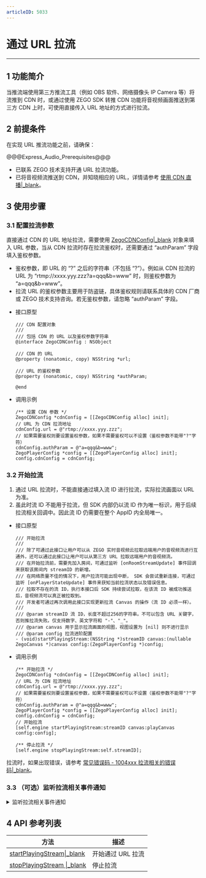```yaml
---
articleID: 5033
---
```

# 通过 URL 拉流

---

## 1 功能简介

当推流端使用第三方推流工具（例如 OBS 软件、网络摄像头 IP Camera 等）将流推到 CDN 时，或通过使用 ZEGO SDK 转推 CDN 功能将音视频画面推送到第三方 CDN 上时，可使用直接传入 URL 地址的方式进行拉流。

## 2 前提条件

在实现 URL 推流功能之前，请确保：

@@@Express_Audio_Prerequisites@@@
- 已联系 ZEGO 技术支持开通 URL 拉流功能。   
- 已将音视频流推送到 CDN，并知晓相应的 URL，详情请参考 [使用 CDN 直播\|_blank](!ExpressVideoSDK-Publisher_Player_Advanced/RelayToCDN)。


## 3 使用步骤

### 3.1 配置拉流参数

直接通过 CDN 的 URL 地址拉流，需要使用 [ZegoCDNConfig\|_blank](@-ZegoCDNConfig) 对象来填入 URL 参数，当从 CDN 拉流时存在拉流鉴权时，还需要通过 “authParam” 字段填入鉴权参数。

<div class="mk-hint">

- 鉴权参数，即 URL 的 “?” 之后的字符串（不包括 “?”）。例如从 CDN 拉流的 URL 为 “rtmp://xxxx.yyy.zzz?a=qqq&b=www” 时，则鉴权参数为 “a=qqq&b=www”。  
- 拉流 URL 的鉴权参数主要用于防盗链，具体鉴权规则请联系具体的 CDN 厂商或 ZEGO 技术支持咨询。若无鉴权参数，请忽略 “authParam” 字段。
</div>  


- 接口原型

    ```objc
    /// CDN 配置对象
    ///
    /// 包括 CDN 的 URL 以及鉴权参数字符串
    @interface ZegoCDNConfig : NSObject

    /// CDN 的 URL
    @property (nonatomic, copy) NSString *url;

    /// URL 的鉴权参数
    @property (nonatomic, copy) NSString *authParam;

    @end
    ```

- 调用示例

    ```objc
    /** 设置 CDN 参数 */
    ZegoCDNConfig *cdnConfig = [[ZegoCDNConfig alloc] init];
    // URL 为 CDN 拉流地址
    cdnConfig.url = @"rtmp://xxxx.yyy.zzz";
    // 如果需要鉴权则要设置鉴权参数，如果不需要鉴权可以不设置（鉴权参数不能带"?"字符）
    cdnConfig.authParam = @"a=qqq&b=www";
    ZegoPlayerConfig *config = [[ZegoPlayerConfig alloc] init];
    config.cdnConfig = cdnConfig;
    ```

### 3.2 开始拉流

<div class="mk-warning">

1. 通过 URL 拉流时，不能直接通过填入流 ID 进行拉流，实际拉流画面以 URL 为准。
2. 虽此时流 ID 不能用于拉流，但 SDK 内部仍以流 ID 作为唯一标识，用于后续拉流相关回调中。因此流 ID 仍需要在整个 AppID 内全局唯一。  
</div> 

- 接口原型

    ```objc
    /// 开始拉流
    ///
    /// 除了可通过此接口让用户可以从 ZEGO 实时音视频云拉取远端用户的音视频流进行互通外，还可以通过此接口让用户可以从第三方 URL 拉取远端用户的音视频流。
    /// 在开始拉流前，需要先加入房间，可通过监听 [onRoomStreamUpdate] 事件回调来获取该房间内 streamID 的新增。
    /// 在网络质量不佳的情况下，用户拉流可能出现中断， SDK 会尝试重新连接，可通过监听 [onPlayerStateUpdate] 事件来获知当前拉流状态以及错误信息。
    /// 拉取不存在的流 ID，执行本接口后 SDK 持续尝试拉取，在该流 ID 被成功推送后，音视频流可以真正被拉取到。
    /// 开发者可通过再次调用此接口实现更新拉流 Canvas 的操作（流 ID 必须一样）。
    ///
    /// @param streamID 流 ID，长度不超过256的字符串。不可以包含 URL 关键字，否则推拉流失败。仅支持数字、英文字符和 "-"、"_"。
    /// @param canvas 用于显示拉流画面的视图，视图设置为 [nil] 则不进行显示
    /// @param config 拉流进阶配置
    - (void)startPlayingStream:(NSString *)streamID canvas:(nullable ZegoCanvas *)canvas config:(ZegoPlayerConfig *)config;
    ```

- 调用示例

    ```objc
    /** 开始拉流 */
    ZegoCDNConfig *cdnConfig = [[ZegoCDNConfig alloc] init];
    // URL 为 CDN 拉流地址
    cdnConfig.url = @"rtmp://xxxx.yyy.zzz";
    // 如果需要鉴权则要设置鉴权参数，如果不需要鉴权可以不设置（鉴权参数不能带"?"字符）
    cdnConfig.authParam = @"a=qqq&b=www";
    ZegoPlayerConfig *config = [[ZegoPlayerConfig alloc] init];
    config.cdnConfig = cdnConfig;
    // 开始拉流
    [self.engine startPlayingStream:streamID canvas:playCanvas config:config];

    /** 停止拉流 */
    [self.engine stopPlayingStream:self.streamID];
    ```

拉流时，如果出现错误，请参考 [常见错误码 - 1004xxx 拉流相关的错误码\|_blank](4377#5)。



### 3.3 （可选）监听拉流相关事件通知

<details class="zg-primary">
    <summary>监听拉流相关事件通知</summary>

可以通过 [onPlayerStateUpdate\|_blank](@onPlayerStateUpdate) 来监听从 CDN 拉流的结果。

<div class="mk-warning">

如果不是使用 ZEGO SDK 进行推流，而是使用第三方推流工具直接进行推流、但是使用 ZEGO SDK 进行拉流，这种场景下推流方没有使用 ZEGO SDK 加入房间，拉流方默认收不到 [onRoomStreamUpdate\|_blank](@onRoomStreamUpdate) 的回调，可以使用 [后台流增加\|_blank](#1333) 与 [后台流删除\|_blank](#1331) 的功能，让拉流端可以收到 [onRoomStreamUpdate\|_blank](@onRoomStreamUpdate) 的回调。
</div> 

- 接口原型

    ```objc
    /// 拉流状态变更回调
    ///
    /// 在拉流成功后，可以通过该回调接口获取拉流状态变更的通知。
    /// 开发者可根据 state 参数是否在 [正在请求拉流状态] 来大体判断用户的拉流网络情况。
    ///
    /// @param state 拉流状态
    /// @param errorCode 拉流状态变更对应的错误码。请参考常见错误码文档 [https://doc-zh.zego.im/zh/4377.html]
    /// @param extendedData 扩展信息
    /// @param streamID 流 ID
    - (void)onPlayerStateUpdate:(ZegoPlayerState)state errorCode:(int)errorCode extendedData:(nullable NSDictionary *)extendedData streamID:(NSString *)streamID;

    ```

- 调用示例

    ```objc
    @implementation xx
    - (void)onPlayerStateUpdate:(ZegoPlayerState)state errorCode:(int)errorCode extendedData:(NSDictionary *)extendedData streamID:(NSString *)streamID {
        /** 调用拉流接口成功后，当拉流器状态发生变更，如出现网络中断导致推流异常等情况，SDK在重试拉流的同时，会通过该回调通知 */
        // 1. 当收到该回调通知且 state 为 ZegoPlayerStatePlaying = 2时，表示拉流成功
        // 2. 当收到该回调通知且 state 为 ZegoPlayerStatePlayRequesting = 1时，表示可能是正在拉流或者由于网络中断等原因导致 SDK 正在重试拉流
        // 3. 当收到该回调通知且 state 为 ZegoPlayerStateNoPlay = 0时，表示拉流停止
        // 4. 通过URL拉流时，回调参数中的stream_id即为调用拉流API时的流ID，用于唯一标识当次拉流事件。
    }

    // 重写的其他回调
    ...
    @end
    [self.engine setEventHandler:self];
    ```

</details>


## 4 API 参考列表

| 方法 | 描述 |
|-------|--------|
| [startPlayingStream\|_blank](@startPlayingStream) | 开始通过 URL 拉流 |
| [stopPlayingStream \|_blank](@stopPlayingStream) | 停止拉流 |
